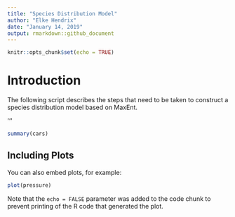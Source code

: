 ```yaml
---
title: "Species Distribution Model"
author: "Elke Hendrix"
date: "January 14, 2019"
output: rmarkdown::github_document
---
```


```r
knitr::opts_chunk$set(echo = TRUE)
```

Introduction 
=============================
The following script describes the steps that need to be taken to construct a species distribution model based on MaxEnt. 


'''

```r
summary(cars)
```

## Including Plots

You can also embed plots, for example:

```r
plot(pressure)
```

Note that the `echo = FALSE` parameter was added to the code chunk to prevent printing of the R code that generated the plot.
